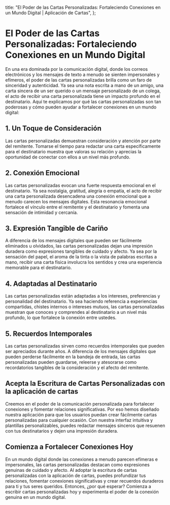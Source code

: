 
  title: "El Poder de las Cartas Personalizadas: Fortaleciendo Conexiones en un Mundo Digital | Aplicación de Cartas",
};

# El Poder de las Cartas Personalizadas: Fortaleciendo Conexiones en un Mundo Digital

<MdxImage src="/blog/power-personalized-letters.jpg" alt="El Poder de las Cartas Personalizadas: Fortaleciendo Conexiones en un Mundo Digital" width={800} height={700} />

En una era dominada por la comunicación digital, donde los correos electrónicos y los mensajes de texto a menudo se sienten impersonales y efímeros, el poder de las cartas personalizadas brilla como un faro de sinceridad y autenticidad. Ya sea una nota escrita a mano de un amigo, una carta sincera de un ser querido o un mensaje personalizado de un colega, el acto de recibir una carta personalizada tiene un impacto profundo en el destinatario. Aquí te explicamos por qué las cartas personalizadas son tan poderosas y cómo pueden ayudar a fortalecer conexiones en un mundo digital:

## 1. Un Toque de Consideración

Las cartas personalizadas demuestran consideración y atención por parte del remitente. Tomarse el tiempo para redactar una carta específicamente para el destinatario muestra que valoras su relación y aprecias la oportunidad de conectar con ellos a un nivel más profundo.

## 2. Conexión Emocional

Las cartas personalizadas evocan una fuerte respuesta emocional en el destinatario. Ya sea nostalgia, gratitud, alegría o empatía, el acto de recibir una carta personalizada desencadena una conexión emocional que a menudo carecen los mensajes digitales. Esta resonancia emocional fortalece el vínculo entre el remitente y el destinatario y fomenta una sensación de intimidad y cercanía.

## 3. Expresión Tangible de Cariño

A diferencia de los mensajes digitales que pueden ser fácilmente eliminados u olvidados, las cartas personalizadas dejan una impresión duradera como expresiones tangibles de cuidado y afecto. Ya sea por la sensación del papel, el aroma de la tinta o la vista de palabras escritas a mano, recibir una carta física involucra los sentidos y crea una experiencia memorable para el destinatario.

## 4. Adaptadas al Destinatario

Las cartas personalizadas están adaptadas a los intereses, preferencias y personalidad del destinatario. Ya sea haciendo referencia a experiencias compartidas, chistes internos o intereses mutuos, las cartas personalizadas muestran que conoces y comprendes al destinatario a un nivel más profundo, lo que fortalece la conexión entre ustedes.

## 5. Recuerdos Intemporales

Las cartas personalizadas sirven como recuerdos intemporales que pueden ser apreciados durante años. A diferencia de los mensajes digitales que pueden perderse fácilmente en la bandeja de entrada, las cartas personalizadas pueden guardarse, releerse y atesorarse como recordatorios tangibles de la consideración y el afecto del remitente.

## Acepta la Escritura de Cartas Personalizadas con la aplicación de cartas

Creemos en el poder de la comunicación personalizada para fortalecer conexiones y fomentar relaciones significativas. Por eso hemos diseñado nuestra aplicación para que los usuarios puedan crear fácilmente cartas personalizadas para cualquier ocasión. Con nuestra interfaz intuitiva y plantillas personalizables, puedes redactar mensajes sinceros que resuenen con tus destinatarios y dejen una impresión duradera.

## Comienza a Fortalecer Conexiones Hoy

En un mundo digital donde las conexiones a menudo parecen efímeras e impersonales, las cartas personalizadas destacan como expresiones genuinas de cuidado y afecto. Al adoptar la escritura de cartas personalizadas con la aplicación de cartas, puedes profundizar tus relaciones, fomentar conexiones significativas y crear recuerdos duraderos para ti y tus seres queridos. Entonces, ¿por qué esperar? Comienza a escribir cartas personalizadas hoy y experimenta el poder de la conexión genuina en un mundo digital.
